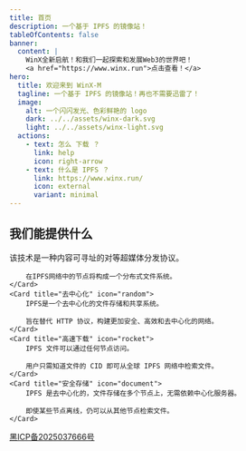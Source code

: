 ```yaml
---
title: 首页
description: 一个基于 IPFS 的镜像站！
tableOfContents: false
banner:
  content: |
    WinX全新启航！和我们一起探索和发展Web3的世界吧！
    <a href="https://www.winx.run">点击查看！</a>
hero:
  title: 欢迎来到 WinX-M
  tagline: 一个基于 IPFS 的镜像站！再也不需要迅雷了！
  image:
    alt: 一个闪闪发光、色彩鲜艳的 logo
    dark: ../../assets/winx-dark.svg
    light: ../../assets/winx-light.svg
  actions:
    - text: 怎么 下载 ？
      link: help
      icon: right-arrow
    - text: 什么是 IPFS ？
      link: https://www.winx.run/
      icon: external
      variant: minimal
---
```



## 我们能提供什么

<CardGrid stagger>
	<Card title="全分布式" icon="seti:graphql">
		该技术是一种内容可寻址的对等超媒体分发协议。

		在IPFS网络中的节点将构成一个分布式文件系统。
	</Card>
	<Card title="去中心化" icon="random">
		IPFS是一个去中心化的文件存储和共享系统。

		旨在替代 HTTP 协议，构建更加安全、高效和去中心化的网络。
	</Card>
	<Card title="高速下载" icon="rocket">
		IPFS 文件可以通过任何节点访问。

		用户只需知道文件的 CID 即可从全球 IPFS 网络中检索文件。
	</Card>
	<Card title="安全存储" icon="document">
		IPFS 是去中心化的，文件存储在多个节点上，无需依赖中心化服务器。

		即使某些节点离线，仍可以从其他节点检索文件。
	</Card>
</CardGrid>
<img style="vertical-align:middle" src=""><a href="https://beian.miit.gov.cn/">黑ICP备2025037666号</a></img>